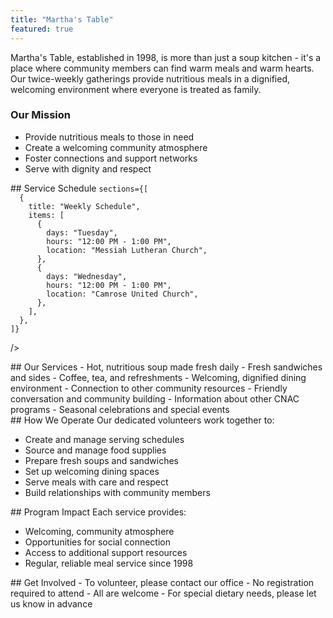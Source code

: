 ```yaml
---
title: "Martha's Table"
featured: true
---
```



<Section type="full">
Martha's Table, established in 1998, is more than just a soup kitchen - it's a place where community members can find warm meals and warm hearts. Our twice-weekly gatherings provide nutritious meals in a dignified, welcoming environment where everyone is treated as family.

### Our Mission
- Provide nutritious meals to those in need
- Create a welcoming community atmosphere
- Foster connections and support networks
- Serve with dignity and respect
</Section>

<Section type="schedule">
  ## Service Schedule
  <Schedule

    sections={[
      {
        title: "Weekly Schedule",
        items: [
          {
            days: "Tuesday",
            hours: "12:00 PM - 1:00 PM",
            location: "Messiah Lutheran Church",
          },
          {
            days: "Wednesday",
            hours: "12:00 PM - 1:00 PM",
            location: "Camrose United Church",
          },
        ],
      },
    ]}
  />
</Section>

<Section type="services">
  ## Our Services

<ServiceCard title="Community Meal Service">
- Hot, nutritious soup made fresh daily
- Fresh sandwiches and sides
- Coffee, tea, and refreshments
- Welcoming, dignified dining environment
</ServiceCard>

<ServiceCard title="Additional Support">
- Connection to other community resources
- Friendly conversation and community building
- Information about other CNAC programs
- Seasonal celebrations and special events
</ServiceCard>
</Section>

<Section type="full">
## How We Operate
Our dedicated volunteers work together to:

- Create and manage serving schedules
- Source and manage food supplies
- Prepare fresh soups and sandwiches
- Set up welcoming dining spaces
- Serve meals with care and respect
- Build relationships with community members
</Section>

<Section type="bordered">
## Program Impact
Each service provides:

- Welcoming, community atmosphere
- Opportunities for social connection
- Access to additional support resources
- Regular, reliable meal service since 1998
</Section>

<Section type="full">
## Get Involved
- To volunteer, please contact our office
- No registration required to attend
- All are welcome
- For special dietary needs, please let us know in advance
</Section>
